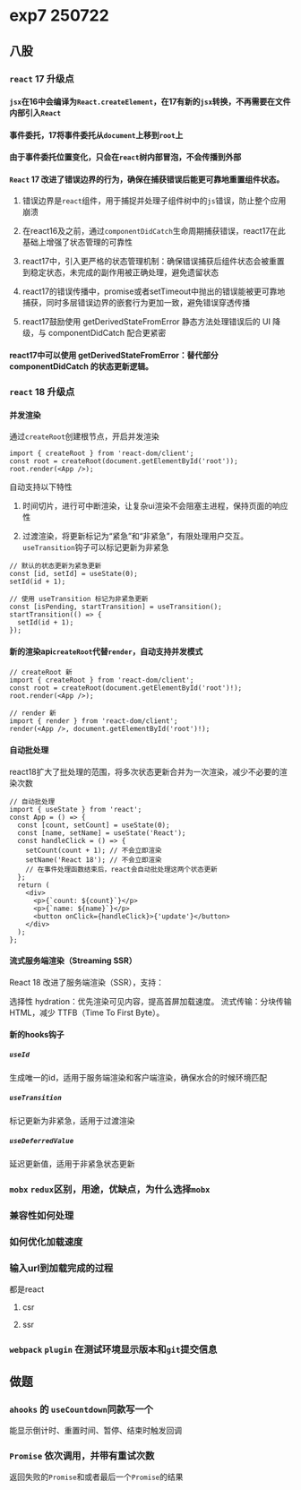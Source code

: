 # exp7 250722

## 八股

### `react` 17 升级点

#### `jsx`在16中会编译为`React.createElement`，在17有新的`jsx`转换，不再需要在文件内部引入`React`

#### 事件委托，17将事件委托从`document`上移到`root`上

#### 由于事件委托位置变化，只会在`react`树内部冒泡，不会传播到外部

#### `React` 17 改进了错误边界的行为，确保在捕获错误后能更可靠地重置组件状态。

1.  错误边界是`react`组件，用于捕捉并处理子组件树中的`js`错误，防止整个应用崩溃

2.  在react16及之前，通过`componentDidCatch`生命周期捕获错误，react17在此基础上增强了状态管理的可靠性

3.  react17中，引入更严格的状态管理机制：确保错误捕获后组件状态会被重置到稳定状态，未完成的副作用被正确处理，避免遗留状态

4.  react17的错误传播中，promise或者setTimeout中抛出的错误能被更可靠地捕获，同时多层错误边界的嵌套行为更加一致，避免错误穿透传播

5.  react17鼓励使用 getDerivedStateFromError 静态方法处理错误后的 UI 降级，与 componentDidCatch 配合更紧密

#### react17中可以使用 getDerivedStateFromError：替代部分 componentDidCatch 的状态更新逻辑。

### `react` 18 升级点

#### 并发渲染

通过`createRoot`创建根节点，开启并发渲染

```tsx
import { createRoot } from 'react-dom/client';
const root = createRoot(document.getElementById('root'));
root.render(<App />);
```

自动支持以下特性

1. 时间切片，进行可中断渲染，让复杂ui渲染不会阻塞主进程，保持页面的响应性

2. 过渡渲染，将更新标记为“紧急”和“非紧急”，有限处理用户交互。`useTransition`钩子可以标记更新为非紧急

```tsx
// 默认的状态更新为紧急更新
const [id, setId] = useState(0);
setId(id + 1);

// 使用 useTransition 标记为非紧急更新
const [isPending, startTransition] = useTransition();
startTransition(() => {
  setId(id + 1);
});
```

#### 新的渲染api`createRoot`代替`render`，自动支持并发模式

```tsx
// createRoot 新
import { createRoot } from 'react-dom/client';
const root = createRoot(document.getElementById('root')!);
root.render(<App />);
```

```tsx
// render 新
import { render } from 'react-dom/client';
render(<App />, document.getElementById('root')!);
```

#### 自动批处理

react18扩大了批处理的范围，将多次状态更新合并为一次渲染，减少不必要的渲染次数

```tsx
// 自动批处理
import { useState } from 'react';
const App = () => {
  const [count, setCount] = useState(0);
  const [name, setName] = useState('React');
  const handleClick = () => {
    setCount(count + 1); // 不会立即渲染
    setName('React 18'); // 不会立即渲染
    // 在事件处理函数结束后，react会自动批处理这两个状态更新
  };
  return (
    <div>
      <p>{`count: ${count}`}</p>
      <p>{`name: ${name}`}</p>
      <button onClick={handleClick}>{'update'}</button>
    </div>
  );
};
```

#### 流式服务端渲染（Streaming SSR）

React 18 改进了服务端渲染（SSR），支持：

选择性 hydration：优先渲染可见内容，提高首屏加载速度。
流式传输：分块传输 HTML，减少 TTFB（Time To First Byte）。

#### 新的hooks钩子

##### `useId`

生成唯一的id，适用于服务端渲染和客户端渲染，确保水合的时候环境匹配

##### `useTransition`

标记更新为非紧急，适用于过渡渲染

##### `useDeferredValue`

延迟更新值，适用于非紧急状态更新

### `mobx` `redux`区别，用途，优缺点，为什么选择`mobx`

### 兼容性如何处理

### 如何优化加载速度

### 输入url到加载完成的过程

都是react

1. csr

2. ssr

### `webpack` `plugin` 在测试环境显示版本和`git`提交信息

## 做题

### `ahooks` 的 `useCountdown`同款写一个

能显示倒计时、重置时间、暂停、结束时触发回调

### `Promise` 依次调用，并带有重试次数

返回失败的`Promise`和或者最后一个`Promise`的结果

```

```
